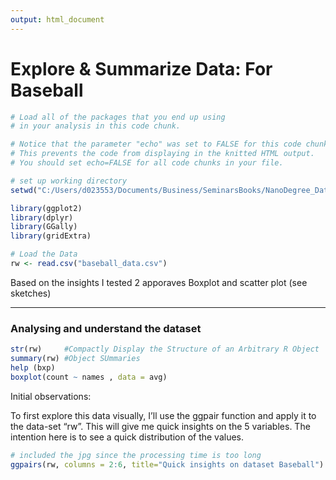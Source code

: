 ```yaml
---
output: html_document
---
```

# Explore & Summarize Data: For Baseball


```r
# Load all of the packages that you end up using
# in your analysis in this code chunk.

# Notice that the parameter "echo" was set to FALSE for this code chunk.
# This prevents the code from displaying in the knitted HTML output.
# You should set echo=FALSE for all code chunks in your file.

# set up working directory
setwd("C:/Users/d023553/Documents/Business/SeminarsBooks/NanoDegree_DataSience/Lesson6/ProjectL6/Baseball/P6-Data-Visualization")

library(ggplot2)
library(dplyr)
library(GGally)
library(gridExtra)
```

```r
# Load the Data
rw <- read.csv("baseball_data.csv")
```

Based on the insights I tested 2 apporaves Boxplot and scatter plot (see sketches)


--------

### Analysing and understand the dataset
```r
str(rw)     #Compactly Display the Structure of an Arbitrary R Object
summary(rw) #Object SUmmaries
help (bxp)
boxplot(count ~ names , data = avg)
```

Initial observations:


To first explore this data visually, I'll use the ggpair function and apply it to the data-set "rw". This will give me quick insights on the 5 variables. The intention here is to see a quick distribution of the values.


```r
# included the jpg since the processing time is too long
ggpairs(rw, columns = 2:6, title="Quick insights on dataset Baseball")
```
